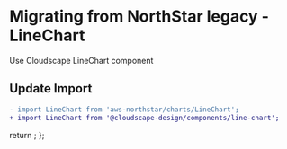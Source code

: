 
<Meta title="Migration/LineChart" />

# Migrating from NorthStar legacy - LineChart

Use <Link href='https://cloudscape.design/components/line-chart' target='_blank' external>Cloudscape LineChart component</Link>

## Update Import

```diff
- import LineChart from 'aws-northstar/charts/LineChart';
+ import LineChart from '@cloudscape-design/components/line-chart';
```

  return <SyntaxHighlighter/>;
};